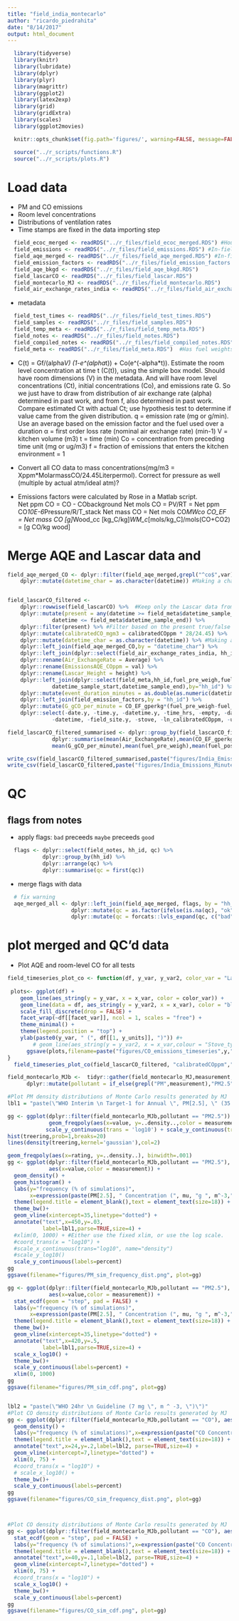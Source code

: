 ```yaml
---
title: "field_india_montecarlo"
author: "ricardo_piedrahita"
date: "8/14/2017"
output: html_document
---
```


```r
  library(tidyverse)
  library(knitr)
  library(lubridate)
  library(dplyr)
  library(plyr)
  library(magrittr)
  library(ggplot2)
  library(latex2exp)
  library(grid)
  library(gridExtra)
  library(scales)
  library(ggplot2movies)
```

```r
  knitr::opts_chunk$set(fig.path='figures/', warning=FALSE, message=FALSE, cache=FALSE)
```

```r
  source("../r_scripts/functions.R")
  source("../r_scripts/plots.R")
```

# Load data

* PM and CO emissions
* Room level concentrations
* Distributions of ventilation rates
* Time stamps are fixed in the data importing step

```r
  field_ecoc_merged <- readRDS("../r_files/field_ecoc_merged.RDS") #Household level ec and oc measurements
  field_emissions <- readRDS("../r_files/field_emissions.RDS") #In-field emissions measurements (ec, oc)
  field_aqe_merged <- readRDS("../r_files/field_aqe_merged.RDS") #In-field emissions level gas phase measurements
  field_emission_factors <- readRDS("../r_files/field_emission_factors.RDS") #In-field emissions level gas phase measurements
  field_aqe_bkgd <- readRDS("../r_files/field_aqe_bkgd.RDS") 
  field_lascarCO <- readRDS("../r_files/field_lascar.RDS")
  field_montecarlo_MJ <- readRDS("../r_files/field_montecarlo.RDS")
  field_air_exchange_rates_india <- readRDS("../r_files/field_air_exchange_rates_india.RDS")

```

* metadata

```r
  field_test_times <- readRDS("../r_files/field_test_times.RDS")
  field_samples <- readRDS("../r_files/field_samples.RDS")
  field_temp_meta <- readRDS("../r_files/field_temp_meta.RDS")
  field_notes <- readRDS("../r_files/field_notes.RDS")
  field_compiled_notes <- readRDS("../r_files/field_compiled_notes.RDS")
  field_meta <- readRDS("../r_files/field_meta.RDS")  #Has fuel weights in kg 
```

* C(t) = Gf/(alpha*V) (1-e^(alpha*t)) + Co(e^(-alpha*t)).  Estimate the room level concentration at time t (C(t)), using the simple box model.  Should have room dimensions (V) in the metadata.  And will have room level concentrations (Ct), initial concentrations (Co), and emissions rate G.  So we just have to draw from distribution of air exchange rate (alpha) determined in past work, and from f, also determined in past work.  Compare estimated Ct with actual Ct; use hypothesis test to determine if value came from the given distribution.
q = emission rate (mg or g/min).  Use an average based on the emission factor and the fuel used over a duration
α = first order loss rate (nominal air exchange rate) (min-1)
V = kitchen volume (m3)
t = time (min)
Co = concentration from preceding time unit (mg or ug/m3)
f = fraction of emissions that enters the kitchen environment = 1

* Convert all CO data to mass concentrations(mg/m3 = Xppm*MolarmassCO/24.45Literpermol).  Correct for pressure as well (multiple by actual atm/ideal atm)?  
* Emissions factors were calculated by Rose in a Matlab script.  
Net ppm CO = CO - CObackground
Net mols CO = PV/RT = Net ppm CO*10E-6*Pressure/R/T_stack
Net mass CO = Net mols CO*MWco
CO_EF = Net mass CO [g]*Wood_cc [kg_C/kg]*WM_c*[mols/kg_C]/mols(CO+CO2) = [g CO/kg wood]

# Merge AQE and Lascar data and
```r
field_aqe_merged_CO <- dplyr::filter(field_aqe_merged,grepl("^co$",var)) %>%
    dplyr::mutate(datetime_char = as.character(datetime)) #Making a char time variable to allow joining


field_lascarCO_filtered <- 
    dplyr::rowwise(field_lascarCO) %>%  #Keep only the Lascar data from within the start and stop time of an experiment.
    dplyr::mutate(present = any(datetime >= field_meta$datetime_sample_start &  #Flag the time as in or out of range.
              datetime <= field_meta$datetime_sample_end)) %>%
    dplyr::filter(present) %>% #Filter based on the present true/false variable.
    dplyr::mutate(calibratedCO_mgm3 = calibratedCOppm * 28/24.45) %>%
    dplyr::mutate(datetime_char = as.character(datetime)) %>% #Making a char time variable to allow joining
    dplyr::left_join(field_aqe_merged_CO,by = "datetime_char") %>%
    dplyr::left_join(dplyr::select(field_air_exchange_rates_india, hh_id, Average, Stove_type,Fuel,Meal,Pot),by = "hh_id") %>%
    dplyr::rename(Air_ExchangeRate = Average) %>%
    dplyr::rename(EmissionsAQE_COppm = val) %>%
    dplyr::rename(Lascar_Height = height) %>%
    dplyr::left_join(dplyr::select(field_meta,hh_id,fuel_pre_weigh,fuel_post_weigh,
              datetime_sample_start,datetime_sample_end),by="hh_id") %>%
    dplyr::mutate(event_duration_minutes = as.double(as.numeric(datetime_sample_end)-as.numeric(datetime_sample_start))/60) %>%
    dplyr::left_join(field_emission_factors,by = "hh_id") %>%
    dplyr::mutate(G_gCO_per_minute = CO_EF_gperkg*(fuel_pre_weigh-fuel_post_weigh)/event_duration_minutes) %>%
    dplyr::select(-date.y, -time.y, -datetime.y, -time_hrs, -empty, -datetime_char,
              -datetime, -field_site.y, -stove, -ln_calibratedCOppm, -uncalibrated)

field_lascarCO_filtered_summarised <- dplyr::group_by(field_lascarCO_filtered,height,hh_id,Pot,Meal,Fuel,Stove_type,notes) %>%
              dplyr::summarise(mean(Air_ExchangeRate),mean(CO_EF_gperkg),mean(datetime_sample_start),
              mean(G_gCO_per_minute),mean(fuel_pre_weigh),mean(fuel_post_weigh),mean(event_duration_minutes))

write_csv(field_lascarCO_filtered_summarised,paste("figures/India_Emissions_Averages.csv",sep=""))
write_csv(field_lascarCO_filtered,paste("figures/India_Emissions_Minute_Data.csv",sep=""))

```


# QC

## flags from notes

* apply flags: `bad` preceeds `maybe` preceeds `good`

```r
  flags <- dplyr::select(field_notes, hh_id, qc) %>%
           dplyr::group_by(hh_id) %>%
           dplyr::arrange(qc) %>%
           dplyr::summarise(qc = first(qc))
```

* merge flags with data

```r
  # fix warning
  aqe_merged_all <- dplyr::left_join(field_aqe_merged, flags, by = "hh_id") %>%
                    dplyr::mutate(qc = as.factor(ifelse(is.na(qc), "ok", as.character(qc)))) %>%
                    dplyr::mutate(qc = forcats::lvls_expand(qc, c("bad", "maybe", "ok")))
```


# plot merged and QC'd data
* Plot AQE and room-level CO for all tests


```r


field_timeseries_plot_co <- function(df, y_var, y_var2, color_var = "Lascar_Height", x_var = "datetime.x", facet_var = "hh_id", y_units = "units") {
  
 plots<- ggplot(df) +
    geom_line(aes_string(y = y_var, x = x_var, color = color_var)) +
    geom_line(data = df, aes_string(y = y_var2, x = x_var), color = "blue") +
    scale_fill_discrete(drop = FALSE) +
    facet_wrap(~df[[facet_var]], ncol = 1, scales = "free") +
    theme_minimal() +
    theme(legend.position = "top") +
    ylab(paste0(y_var, " (", df[[1, y_units]], ")")) #+
        # geom_line(aes_string(y = y_var2, x = x_var,colour = "Stove_type")) 
      ggsave(plots,filename=paste("figures/CO_emissions_timeseries",y,".png",sep=""))
}
  field_timeseries_plot_co(field_lascarCO_filtered, "calibratedCOppm","EmissionsAQE_COppm")


```

```r
  
field_montecarlo_MJb <-  tidyr::gather(field_montecarlo_MJ,measurement, value, 1:10) %>%
      dplyr::mutate(pollutant = if_else(grepl("PM",measurement),"PM2.5","CO"))

#Plot PM density distributions of Monte Carlo results generated by MJ
lbl1 = "paste(\"WHO Interim \n Target-1 for Annual \", PM[2.5], \" (35 \",mu,\"g \", m ^-3, \")\")"

gg <- ggplot(dplyr::filter(field_montecarlo_MJb,pollutant == "PM2.5")) +
             geom_freqpoly(aes(x=value, y=..density..,color = measurement), binwidth=.01) +
            scale_y_continuous(trans = 'log10') + scale_y_continuous(trans = 'log10')
hist(treering,prob=1,breaks=20)
lines(density(treering,kernel='gaussian'),col=2)

geom_freqpoly(aes(x=rating, y=..density..), binwidth=.001)
gg <- ggplot(dplyr::filter(field_montecarlo_MJb,pollutant == "PM2.5"),
             aes(x=value,color = measurement)) + 
  geom_density() +
  geom_histogram() +
  labs(y="frequency (% of simulations)",
       x=expression(paste(PM[2.5], " Concentration (", mu, "g ", m^-3,")"))) +
  theme(legend.title = element_blank(),text = element_text(size=18)) + 
  theme_bw()+
  geom_vline(xintercept=35,linetype="dotted") + 
  annotate("text",x=450,y=.03,
           label=lbl1,parse=TRUE,size=4) +
  #xlim(0, 1000) + #Either use the fixed xlim, or use the log scale.
  #coord_trans(x = "log10") + 
  #scale_x_continuous(trans="log10", name="density")
  #scale_y_log10()  
  scale_y_continuous(labels=percent)
gg
ggsave(filename="figures/PM_sim_frequency_dist.png", plot=gg)

gg <- ggplot(dplyr::filter(field_montecarlo_MJb,pollutant == "PM2.5"),
             aes(x=value,color = measurement)) + 
  stat_ecdf(geom = "step", pad = FALSE) + 
  labs(y="frequency (% of simulations)",
       x=expression(paste(PM[2.5], " Concentration (", mu, "g ", m^-3,")"))) +
  theme(legend.title = element_blank(),text = element_text(size=18)) + 
  theme_bw()+
  geom_vline(xintercept=35,linetype="dotted") + 
  annotate("text",x=420,y=.5,
           label=lbl1,parse=TRUE,size=4) +
  scale_x_log10() + 
  theme_bw()+
  scale_y_continuous(labels=percent) + 
  xlim(0, 1000) 
gg
ggsave(filename="figures/PM_sim_cdf.png", plot=gg)


lbl2 = "paste(\"WHO 24hr \n Guideline (7 mg \", m ^ -3, \")\")"
#Plot CO density distributions of Monte Carlo results generated by MJ
gg <- ggplot(dplyr::filter(field_montecarlo_MJb,pollutant == "CO"), aes(x=value,color = measurement)) + 
  geom_density() +
  labs(y="frequency (% of simulations)",x=expression(paste("CO Concentration (mg ", m^-3,")"))) +
  theme(legend.title = element_blank(),text = element_text(size=18)) + 
  annotate("text",x=24,y=.2,label=lbl2, parse=TRUE,size=4) +
  geom_vline(xintercept=7,linetype="dotted") + 
  xlim(0, 75) +
  #coord_trans(x = "log10") + 
  # scale_x_log10() + 
  theme_bw()+
  scale_y_continuous(labels=percent)
gg
ggsave(filename="figures/CO_sim_frequency_dist.png", plot=gg)



#Plot CO density distributions of Monte Carlo results generated by MJ
gg <- ggplot(dplyr::filter(field_montecarlo_MJb,pollutant == "CO"), aes(x=value,color = measurement)) + 
  stat_ecdf(geom = "step", pad = FALSE) + 
  labs(y="frequency (% of simulations)",x=expression(paste("CO Concentration (mg ", m^-3,")"))) +
  theme(legend.title = element_blank(),text = element_text(size=18)) + 
  annotate("text",x=40,y=.1,label=lbl2, parse=TRUE,size=4) +
  geom_vline(xintercept=7,linetype="dotted") + 
  xlim(0, 75) +
  #coord_trans(x = "log10") + 
  scale_x_log10() + 
  theme_bw()+
  scale_y_continuous(labels=percent)
gg
ggsave(filename="figures/CO_sim_cdf.png", plot=gg)

```













